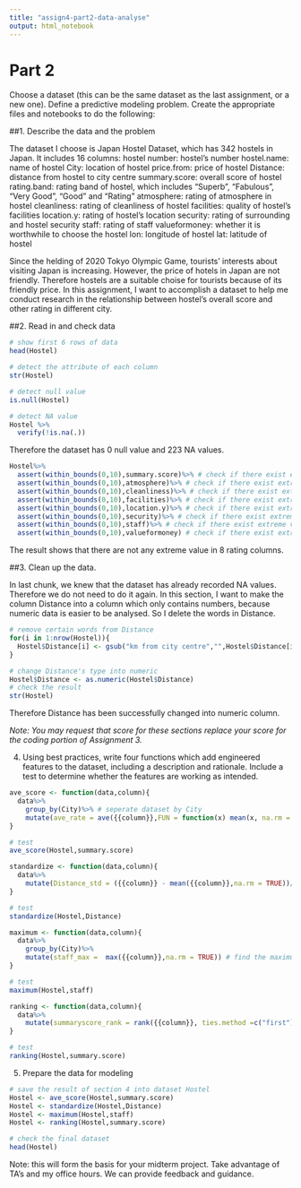 ---
title: "assign4-part2-data-analyse"
output: html_notebook
---

# Part 2


Choose a dataset (this can be the same dataset as the last assignment, or a new one). Define a predictive modeling problem. Create the appropriate files and notebooks to do the following:

##1. Describe the data and the problem

The dataset I choose is Japan Hostel Dataset, which has 342 hostels in Japan. It includes 16 columns:
hostel number: hostel's number
hostel.name: name of hostel
City: location of hostel
price.from: price of hostel
Distance: distance from hostel to city centre
summary.score: overall score of hostel
rating.band: rating band of hostel, which includes "Superb", "Fabulous", "Very Good", "Good" and "Rating"
atmosphere: rating of atmosphere in hostel
cleanliness: rating of cleanliness of hostel
facilities: quality of hostel's facilities
location.y: rating of hostel's location
security: rating of surrounding and hostel security
staff: rating of staff
valueformoney: whether it is worthwhile to choose the hostel
lon: longitude of hostel
lat: latitude of hostel

Since the helding of 2020 Tokyo Olympic Game, tourists' interests about visiting Japan is increasing. However, the price of hotels in Japan are not friendly. Therefore hostels are a suitable choise for tourists because of its friendly price. 
In this assignment, I want to accomplish a dataset to help me conduct research in the relationship between hostel's overall score and other rating in different city.

##2. Read in and check data

```{r brief view of data}
# show first 6 rows of data 
head(Hostel)
```
```{r check data}
# detect the attribute of each column
str(Hostel)
```
```{r detect null and NA value}
# detect null value
is.null(Hostel)

# detect NA value
Hostel %>% 
  verify(!is.na(.))
```
Therefore the dataset has 0 null value and 223 NA values.

```{r check extreme value in 8 rating columns}
Hostel%>%
  assert(within_bounds(0,10),summary.score)%>% # check if there exist extreme value in summary.score
  assert(within_bounds(0,10),atmosphere)%>% # check if there exist extreme value in atmosphere
  assert(within_bounds(0,10),cleanliness)%>% # check if there exist extreme value in cleanliness
  assert(within_bounds(0,10),facilities)%>% # check if there exist extreme value in facilities
  assert(within_bounds(0,10),location.y)%>% # check if there exist extreme value in location.y
  assert(within_bounds(0,10),security)%>% # check if there exist extreme value in security
  assert(within_bounds(0,10),staff)%>% # check if there exist extreme value in staff
  assert(within_bounds(0,10),valueformoney) # check if there exist extreme value in valueformoney
```
The result shows that there are not any extreme value in 8 rating columns.

##3. Clean up the data. 

In last chunk, we knew that the dataset has already recorded NA values. Therefore we do not need to do it again. In this section, I want to make the column Distance into a column which only contains numbers, because numeric data is easier to be analysed. So I delete the words in Distance.    
```{r data cleaning}
# remove certain words from Distance 
for(i in 1:nrow(Hostel)){
  Hostel$Distance[i] <- gsub("km from city centre","",Hostel$Distance[i])
}

# change Distance's type into numeric
Hostel$Distance <- as.numeric(Hostel$Distance)
# check the result
str(Hostel)
```
Therefore Distance has been successfully changed into numeric column.

*Note: You may request that score for these sections replace your score for the coding portion of Assignment 3.*

4. Using best practices, write four functions which add engineered features to the dataset, including a description and rationale. Include a test to determine whether the features are working as intended. 

```{r function 1: average rating in different city}
ave_score <- function(data,column){
  data%>%
    group_by(City)%>% # seperate dataset by City
    mutate(ave_rate = ave({{column}},FUN = function(x) mean(x, na.rm = TRUE))) # calculate average score seperately and create a new column called ave_rate
}

# test
ave_score(Hostel,summary.score)
```

```{r function 2: standardize columns}
standardize <- function(data,column){
  data%>%
    mutate(Distance_std = ({{column}} - mean({{column}},na.rm = TRUE))/sd({{column}},na.rm = TRUE)) # standardize the given column and put the standardized result into a new column
}

# test
standardize(Hostel,Distance)
```

```{r function 3: maximum in columns in different city}
maximum <- function(data,column){
  data%>%
    group_by(City)%>%
    mutate(staff_max =  max({{column}},na.rm = TRUE)) # find the maximum and put it into a new column
}

# test
maximum(Hostel,staff)
```

```{r funciton 4: ranking}
ranking <- function(data,column){
  data%>%
    mutate(summaryscore_rank = rank({{column}}, ties.method =c("first"), na.last = TRUE)) # rank the given column and put the result into a new column
}

# test
ranking(Hostel,summary.score)
```


5. Prepare the data for modeling
```{r prepare data}
# save the result of section 4 into dataset Hostel
Hostel <- ave_score(Hostel,summary.score)
Hostel <- standardize(Hostel,Distance)
Hostel <- maximum(Hostel,staff)
Hostel <- ranking(Hostel,summary.score)

# check the final dataset
head(Hostel)
```

Note: this will form the basis for your midterm project. Take advantage of TA's and my office hours. We can provide feedback and guidance. 


